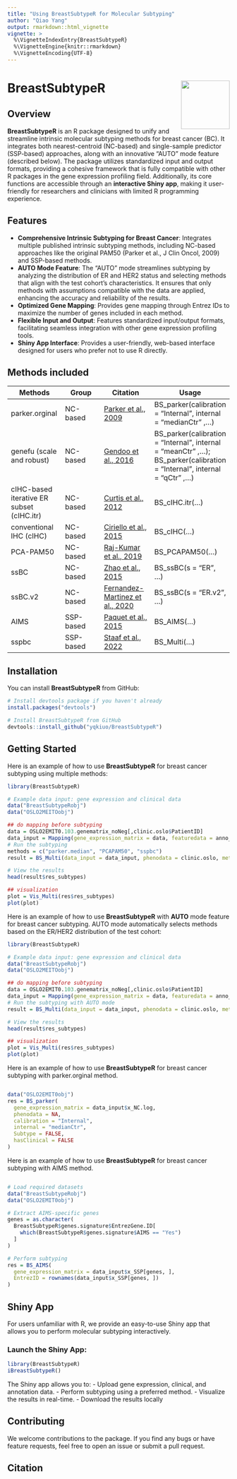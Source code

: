 ```yaml
---
title: "Using BreastSubtypeR for Molecular Subtyping"
author: "Qiao Yang"
output: rmarkdown::html_vignette
vignette: >
  %\VignetteIndexEntry{BreastSubtypeR}
  %\VignetteEngine{knitr::rmarkdown}
  %\VignetteEncoding{UTF-8}
---
```


# BreastSubtypeR <a href='https://github.com/yqkiuo/BreastSubtypeR.git'><img src='inst/ShinyBreastSubtypeR/logo.svg' align="right" height="110" /></a>

<!-- badges: start -->
<!-- badges: end -->


## Overview

**BreastSubtypeR** is an R package designed to unify and streamline intrinsic molecular subtyping methods for breast cancer (BC). It integrates both nearest-centroid (NC-based) and single-sample predictor (SSP-based) approaches, along with an innovative "AUTO" mode feature (described below). The package utilizes standardized input and output formats, providing a cohesive framework that is fully compatible with other R packages in the gene expression profiling field. Additionally, its core functions are accessible through an **interactive Shiny app**, making it user-friendly for researchers and clinicians with limited R programming experience. 

## Features
- **Comprehensive Intrinsic Subtyping for Breast Cancer**: Integrates multiple published intrinsic subtyping methods, including NC-based approaches like the original PAM50 (Parker et al., J Clin Oncol, 2009) and SSP-based methods.
- **AUTO Mode Feature**: The "AUTO" mode streamlines subtyping by analyzing the distribution of ER and HER2 status and selecting methods that align with the test cohort's characteristics. It ensures that only methods with assumptions compatible with the data are applied, enhancing the accuracy and reliability of the results.
- **Optimized Gene Mapping**: Provides gene mapping through Entrez IDs to maximize the number of genes included in each method.
- **Flexible Input and Output**: Features standardized input/output formats, facilitating seamless integration with other gene expression profiling tools.
- **Shiny App Interface**: Provides a user-friendly, web-based interface designed for users who prefer not to use R directly.

## Methods included

| Methods | Group | Citation | Usage |
|-----------------|-----------------|-----------------|-----------------|
| parker.orginal   | NC-based   | [Parker et al., 2009](https://doi.org/10.1200/JCO.2008.18.1370)   | BS_parker(calibration = "Internal", internal = "medianCtr" ,...) |
| genefu (scale and robust)  | NC-based   |  [Gendoo et al., 2016](https://doi.org/10.1093/bioinformatics/btv693)  | BS_parker(calibration = "Internal", internal = "meanCtr" ,...); BS_parker(calibration = "Internal", internal = "qCtr" ,...) |
| cIHC-based iterative ER subset (cIHC.itr)    | NC-based    | [Curtis  et al., 2012](https://doi.org/10.1038/nature10983)  | BS_cIHC.itr(...) |
| conventional IHC (cIHC)    | NC-based    | [Ciriello et al., 2015](https://doi.org/10.1016/j.cell.2015.09.033)   | BS_cIHC(...) |
| PCA-PAM50   | NC-based    | [Raj-Kumar et al., 2019](https://doi.org/10.1038/s41598-019-44339-4)    |  BS_PCAPAM50(...) |
| ssBC    | NC-based    | [Zhao et al., 2015](https://doi.org/10.1186/s13058-015-0520-4) | BS_ssBC(s = "ER", ...) |
| ssBC.v2   | NC-based    | [Fernandez-Martinez  et al., 2020](https://doi.org/10.1200/JCO.20.01276)    | BS_ssBC(s = "ER.v2", ...) |
| AIMS   | SSP-based    | [Paquet et al., 2015](https://doi.org/10.1093/jnci/dju357)    | BS_AIMS(...) |
| sspbc        | SSP-based    | [Staaf et al., 2022](https://doi.org/10.1038/s41523-022-00465-3)   | BS_Multi(...) |



## Installation

You can install **BreastSubtypeR** from GitHub:

```R
# Install devtools package if you haven't already
install.packages("devtools")

# Install BreastSubtypeR from GitHub
devtools::install_github("yqkiuo/BreastSubtypeR")
```

## Getting Started

Here is an example of how to use **BreastSubtypeR** for breast cancer subtyping using multiple methods:
```R
library(BreastSubtypeR)

# Example data input: gene expression and clinical data
data("BreastSubtypeRobj")
data("OSLO2MEITOobj")

## do mapping before subtyping
data = OSLO2EMIT0.103.genematrix_noNeg[,clinic.oslo$PatientID]
data_input = Mapping(gene_expression_matrix = data, featuredata = anno_feature, impute = TRUE, verbose = TRUE )
# Run the subtyping
methods = c("parker.median", "PCAPAM50", "sspbc")
result = BS_Multi(data_input = data_input, phenodata = clinic.oslo, methods = methods, Subtype = TRUE)

# View the results
head(result$res_subtypes)

## visualization
plot = Vis_Multi(res$res_subtypes)
plot(plot)

```

Here is an example of how to use **BreastSubtypeR** with **AUTO** mode feature for breast cancer subtyping. AUTO mode automatically selects methods based on the ER/HER2 distribution of the test cohort:
```R
library(BreastSubtypeR)

# Example data input: gene expression and clinical data
data("BreastSubtypeRobj")
data("OSLO2MEITOobj")

## do mapping before subtyping
data = OSLO2EMIT0.103.genematrix_noNeg[,clinic.oslo$PatientID]
data_input = Mapping(gene_expression_matrix = data, featuredata = anno_feature, impute = TRUE, verbose = TRUE )
# Run the subtyping with AUTO mode
result = BS_Multi(data_input = data_input, phenodata = clinic.oslo, methods = "AUTO")

# View the results
head(result$res_subtypes)

## visualization
plot = Vis_Multi(res$res_subtypes)
plot(plot)

```

Here is an example of how to use **BreastSubtypeR** for breast cancer subtyping with parker.orginal method. 
```R

data("OSLO2EMIT0obj")
res = BS_parker(
  gene_expression_matrix = data_input$x_NC.log,
  phenodata = NA,
  calibration = "Internal",
  internal = "medianCtr",
  Subtype = FALSE,
  hasClinical = FALSE
)

```

Here is an example of how to use **BreastSubtypeR** for breast cancer subtyping with AIMS method. 
```R

# Load required datasets
data("BreastSubtypeRobj")
data("OSLO2EMIT0obj")

# Extract AIMS-specific genes
genes = as.character(
  BreastSubtypeR$genes.signature$EntrezGene.ID[
    which(BreastSubtypeR$genes.signature$AIMS == "Yes")
  ]
)

# Perform subtyping
res = BS_AIMS(
  gene_expression_matrix = data_input$x_SSP[genes, ],
  EntrezID = rownames(data_input$x_SSP[genes, ])
)

```

## Shiny App
For users unfamiliar with R, we provide an easy-to-use Shiny app that allows you to perform molecular subtyping interactively.

### Launch the Shiny App:
```R
library(BreastSubtypeR)
iBreastSubtypeR()
```

The Shiny app allows you to:
- Upload gene expression, clinical, and annotation data.
- Perform subtyping using a preferred method.
- Visualize the results in real-time.
- Download the results locally


## Contributing
We welcome contributions to the package. If you find any bugs or have feature requests, feel free to open an issue or submit a pull request.

## Citation
